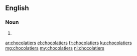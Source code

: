 ==English==

===Noun===
{{head|en|plural}}

# {{plural of|chocolatier|lang=en|nocat=1}}

[[ar:chocolatiers]]
[[el:chocolatiers]]
[[fr:chocolatiers]]
[[ku:chocolatiers]]
[[mg:chocolatiers]]
[[my:chocolatiers]]
[[nl:chocolatiers]]